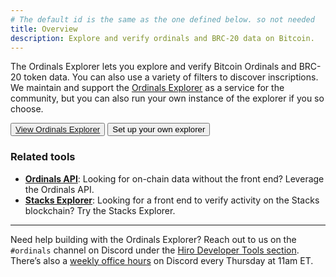 ```yaml
---
# The default id is the same as the one defined below. so not needed
title: Overview
description: Explore and verify ordinals and BRC-20 data on Bitcoin.
---
```



The Ordinals Explorer lets you explore and verify Bitcoin Ordinals and BRC-20 token data. You can also use a variety of filters to discover inscriptions. We maintain and support the [Ordinals Explorer](https://ordinals.hiro.so) as a service for the community, but you can also run your own instance of the explorer if you so choose.

<div className="flex gap-4">
  <Button className="bg-orange-500 hover:bg-orange-600">
    <a href="https://ordinals.hiro.so" target="_blank" className="no-underline">
      View Ordinals Explorer
    </a>
  </Button>
  <Button variant="outline">
    <Link
      href="/bitcoin/explorer/guides/build-explorer"
      className="no-underline"
    >
      Set up your own explorer
    </Link>
  </Button>
</div>

### Related tools

- **[Ordinals API](/bitcoin/api)**: Looking for on-chain data without the front end? Leverage the Ordinals API.
- **[Stacks Explorer](https://explorer.hiro.so)**: Looking for a front end to verify activity on the Stacks blockchain? Try the Stacks Explorer.

---

Need help building with the Ordinals Explorer? Reach out to us on the `#ordinals` channel on Discord under the [Hiro Developer Tools section](https://stacks.chat/). There’s also a [weekly office hours](https://events.stacks.co/event/HD16484710) on Discord every Thursday at 11am ET.
